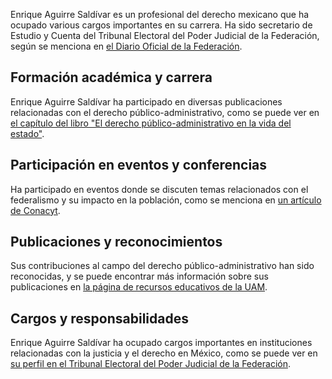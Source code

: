 Enrique Aguirre Saldívar es un profesional del derecho mexicano que ha ocupado various cargos importantes en su carrera. Ha sido secretario de Estudio y Cuenta del Tribunal Electoral del Poder Judicial de la Federación, según se menciona en [el Diario Oficial de la Federación](https://www.dof.gob.mx/nota_detalle.php?codigo=715952&fecha=11/12/2002).

## Formación académica y carrera
Enrique Aguirre Saldívar ha participado en diversas publicaciones relacionadas con el derecho público-administrativo, como se puede ver en [el capítulo del libro "El derecho público-administrativo en la vida del estado"](https://rua.uam.mx/portal/recursos/ficha/3347/el-derecho-publico-administrativo-en-la-vida-del-estado).

## Participación en eventos y conferencias
Ha participado en eventos donde se discuten temas relacionados con el federalismo y su impacto en la población, como se menciona en [un artículo de Conacyt](https://conahcyt.mx/el-federalismo-debe-acercar-los-beneficios-de-la-cti-a-la-poblacion-mas-vulnerable-de-mexico/).

## Publicaciones y reconocimientos
Sus contribuciones al campo del derecho público-administrativo han sido reconocidas, y se puede encontrar más información sobre sus publicaciones en [la página de recursos educativos de la UAM](https://rua.uam.mx/portal/recursos/ficha/3347/el-derecho-publico-administrativo-en-la-vida-del-estado).

## Cargos y responsabilidades
Enrique Aguirre Saldívar ha ocupado cargos importantes en instituciones relacionadas con la justicia y el derecho en México, como se puede ver en [su perfil en el Tribunal Electoral del Poder Judicial de la Federación](https://www.dof.gob.mx/nota_detalle.php?codigo=715952&fecha=11/12/2002).
